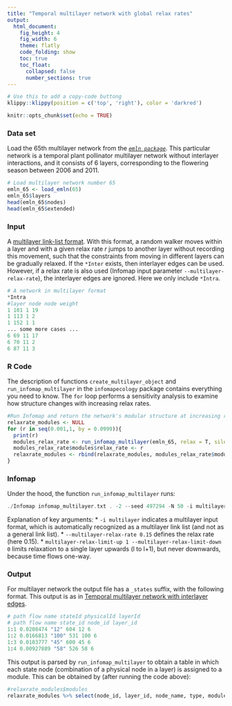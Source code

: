 ```yaml
---
title: "Temporal multilayer network with global relax rates"
output:
  html_document: 
    fig_height: 4
    fig_width: 6
    theme: flatly
    code_folding: show
    toc: true
    toc_float:
      collapsed: false
      number_sections: true
---
```

```r
# Use this to add a copy-code buttong
klippy::klippy(position = c('top', 'right'), color = 'darkred')
```

```r
knitr::opts_chunk$set(echo = TRUE)
```

### Data set
Load the 65th multilayer network from the [_`emln package`_](https://github.com/Ecological-Complexity-Lab/emln). This particular network is a temporal plant pollinator multilayer network without interlayer interactions, and it consists of 6 layers, corresponding to the flowering season between 2006 and 2011.

```r
# Load multilayer network number 65
emln_65 <- load_emln(65)
emln_65$layers
head(emln_65$nodes)
head(emln_65$extended)
```
### Input
A [multilayer link-list format](https://www.mapequation.org/infomap/#InputMultilayer). With this format, a random walker moves within a layer and with a given relax rate _r_ jumps to another layer without recording this movement, such that the constraints from moving in different layers can be gradually relaxed. If the `*Inter` exists, then interlayer edges can be used. However, if a relax rate is also used (Infomap input parameter `--multilayer-relax-rate`), the interlayer edges are ignored. Here we only include `*Intra`.

```Python
# A network in multilayer format
*Intra
#layer node node weight
1 101 1 19
1 113 1 2
1 152 1 1
... some more cases ...
6 69 11 17
6 70 11 2
6 87 11 3
```

### R Code
The description of functions `create_multilayer_object` and `run_infomap_multilayer` in the `infomapecology` package contains everything you need to know. The `for` loop performs a sensitivity analysis to examine how structure changes with increasing relax rates.

```r
#Run Infomap and return the network's modular structure at increasing relax-rates.
relaxrate_modules <- NULL
for (r in seq(0.001,1, by = 0.0999)){
  print(r)
  modules_relax_rate <- run_infomap_multilayer(emln_65, relax = T, silent = T, trials = 50, seed = 497294, multilayer_relax_rate = r, multilayer_relax_limit_up = 1, multilayer_relax_limit_down = 0, temporal_network = T)
  modules_relax_rate$modules$relax_rate <- r
  relaxrate_modules <- rbind(relaxrate_modules, modules_relax_rate$modules)
}
```

### Infomap
Under the hood, the function `run_infomap_multilayer` runs:
```C++
./Infomap infomap_multilayer.txt . -2 --seed 497294 -N 50 -i multilayer --multilayer-relax-rate 0.15 --multilayer-relax-limit-up 1 --multilayer-relax-limit-down 0 --silent
```

Explanation of key arguments:
* `-i multilayer` indicates a multilayer input format, which is automatically recognized as a multilayer link list (and not as a general link list).
* `--multilayer-relax-rate 0.15` defines the relax rate (here 0.15).
* `multilayer-relax-limit-up 1 --multilayer-relax-limit-down 0` limits relaxation to a single layer upwards (l to l+1), but never downwards, because time flows one-way.

### Output
For multilayer network the output file has a `_states` suffix, with the following format. This output is as in [Temporal multilayer network with interlayer edges](multilayer_interlayer.md). 

```Python
# path flow name stateId physicalId layerId
# path flow name state_id node_id layer_id
1:1 0.0208474 "12" 604 12 6
1:2 0.0166813 "100" 531 100 6
1:3 0.0103777 "45" 600 45 6
1:4 0.00927889 "58" 526 58 6
```
This output is parsed by `run_infomap_multilayer` to obtain a table in which each state node (combination of a physical node in a layer) is assigned to a module. This can be obtained by (after running the code above):
```r
#relaxrate_modules$modules
relaxrate_modules %>% select(node_id, layer_id, node_name, type, module)
```
